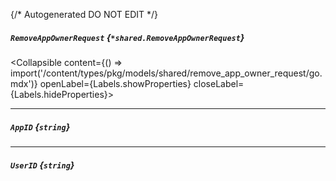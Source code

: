 {/* Autogenerated DO NOT EDIT  */}

##### `RemoveAppOwnerRequest` *{`*shared.RemoveAppOwnerRequest`}*
<Collapsible content={() => import('/content/types/pkg/models/shared/remove_app_owner_request/go.mdx')} openLabel={Labels.showProperties} closeLabel={Labels.hideProperties}>
</Collapsible>

---
##### `AppID` *{`string`}*

---
##### `UserID` *{`string`}*


